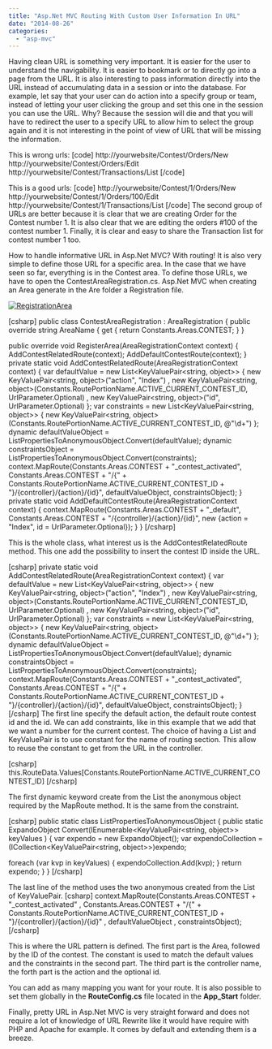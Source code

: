 ```yaml
---
title: "Asp.Net MVC Routing With Custom User Information In URL"
date: "2014-08-26"
categories: 
  - "asp-mvc"
---
```


Having clean URL is something very important. It is easier for the user to understand the navigability. It is easier to bookmark or to directly go into a page from the URL. It is also interesting to pass information directly into the URL instead of accumulating data in a session or into the database. For example, let say that your user can do action into a specify group or team, instead of letting your user clicking the group and set this one in the session you can use the URL. Why? Because the session will die and that you will have to redirect the user to a specify URL to allow him to select the group again and it is not interesting in the point of view of URL that will be missing the information.

This is wrong urls: \[code\] http://yourwebsite/Contest/Orders/New http://yourwebsite/Contest/Orders/Edit http://yourwebsite/Contest/Transactions/List \[/code\]

This is a good urls: \[code\] http://yourwebsite/Contest/1/Orders/New http://yourwebsite/Contest/1/Orders/100/Edit http://yourwebsite/Contest/1/Transactions/List \[/code\] The second group of URLs are better because it is clear that we are creating Order for the Contest number 1. It is also clear that we are editing the orders #100 of the contest number 1. Finally, it is clear and easy to share the Transaction list for contest number 1 too.

How to handle informative URL in Asp.Net MVC? With routing! It is also very simple to define those URL for a specific area. In the case that we have seen so far, everything is in the Contest area. To define those URLs, we have to open the ContestAreaRegistration.cs. Asp.Net MVC when creating an Area generate in the Are folder a Registration file.

[![RegistrationArea](http://patrickdesjardins.com/blog/wp-content/uploads/2014/07/RegistrationArea.png)](http://patrickdesjardins.com/blog/asp-net-mvc-routing-with-custom-user-information-in-url/registrationarea)

\[csharp\] public class ContestAreaRegistration : AreaRegistration { public override string AreaName { get { return Constants.Areas.CONTEST; } }

public override void RegisterArea(AreaRegistrationContext context) { AddContestRelatedRoute(context); AddDefaultContestRoute(context); } private static void AddContestRelatedRoute(AreaRegistrationContext context) { var defaultValue = new List<KeyValuePair<string, object>> { new KeyValuePair<string, object>("action", "Index") , new KeyValuePair<string, object>(Constants.RoutePortionName.ACTIVE\_CURRENT\_CONTEST\_ID, UrlParameter.Optional) , new KeyValuePair<string, object>("id", UrlParameter.Optional) }; var constraints = new List<KeyValuePair<string, object>> { new KeyValuePair<string, object>(Constants.RoutePortionName.ACTIVE\_CURRENT\_CONTEST\_ID, @"\\d+") }; dynamic defaultValueObject = ListPropertiesToAnonymousObject.Convert(defaultValue); dynamic constraintsObject = ListPropertiesToAnonymousObject.Convert(constraints); context.MapRoute(Constants.Areas.CONTEST + "\_contest\_activated", Constants.Areas.CONTEST + "/{" + Constants.RoutePortionName.ACTIVE\_CURRENT\_CONTEST\_ID + "}/{controller}/{action}/{id}", defaultValueObject, constraintsObject); } private static void AddDefaultContestRoute(AreaRegistrationContext context) { context.MapRoute(Constants.Areas.CONTEST + "\_default", Constants.Areas.CONTEST + "/{controller}/{action}/{id}", new {action = "Index", id = UrlParameter.Optional}); } } \[/csharp\]

This is the whole class, what interest us is the AddContestRelatedRoute method. This one add the possibility to insert the contest ID inside the URL.

\[csharp\] private static void AddContestRelatedRoute(AreaRegistrationContext context) { var defaultValue = new List<KeyValuePair<string, object>> { new KeyValuePair<string, object>("action", "Index") , new KeyValuePair<string, object>(Constants.RoutePortionName.ACTIVE\_CURRENT\_CONTEST\_ID, UrlParameter.Optional) , new KeyValuePair<string, object>("id", UrlParameter.Optional) }; var constraints = new List<KeyValuePair<string, object>> { new KeyValuePair<string, object>(Constants.RoutePortionName.ACTIVE\_CURRENT\_CONTEST\_ID, @"\\d+") }; dynamic defaultValueObject = ListPropertiesToAnonymousObject.Convert(defaultValue); dynamic constraintsObject = ListPropertiesToAnonymousObject.Convert(constraints); context.MapRoute(Constants.Areas.CONTEST + "\_contest\_activated", Constants.Areas.CONTEST + "/{" + Constants.RoutePortionName.ACTIVE\_CURRENT\_CONTEST\_ID + "}/{controller}/{action}/{id}", defaultValueObject, constraintsObject); } \[/csharp\] The first line specify the default action, the default route contest id and the id. We can add constraints, like in this example that we add that we want a number for the current contest. The choice of having a List and KeyValuePair is to use constant for the name of routing section. This allow to reuse the constant to get from the URL in the controller.

\[csharp\] this.RouteData.Values\[Constants.RoutePortionName.ACTIVE\_CURRENT\_CONTEST\_ID\] \[/csharp\]

The first dynamic keyword create from the List the anonymous object required by the MapRoute method. It is the same from the constraint.

\[csharp\] public static class ListPropertiesToAnonymousObject { public static ExpandoObject Convert(IEnumerable<KeyValuePair<string, object>> keyValues ) { var expendo = new ExpandoObject(); var expendoCollection = (ICollection<KeyValuePair<string, object>>)expendo;

foreach (var kvp in keyValues) { expendoCollection.Add(kvp); } return expendo; } } \[/csharp\]

The last line of the method uses the two anonymous created from the List of KeyValuePair. \[csharp\] context.MapRoute(Constants.Areas.CONTEST + "\_contest\_activated" , Constants.Areas.CONTEST + "/{" + Constants.RoutePortionName.ACTIVE\_CURRENT\_CONTEST\_ID + "}/{controller}/{action}/{id}" , defaultValueObject , constraintsObject); \[/csharp\]

This is where the URL pattern is defined. The first part is the Area, followed by the ID of the contest. The constant is used to match the default values and the constraints in the second part. The third part is the controller name, the forth part is the action and the optional id.

You can add as many mapping you want for your route. It is also possible to set them globally in the **RouteConfig.cs** file located in the **App\_Start** folder.

Finally, pretty URL in Asp.Net MVC is very straight forward and does not require a lot of knowledge of URL Rewrite like it would have require with PHP and Apache for example. It comes by default and extending them is a breeze.

